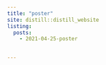 ```yaml
---
title: "poster"
site: distill::distill_website
listing: 
  posts:
    - 2021-04-25-poster
    

---
```



